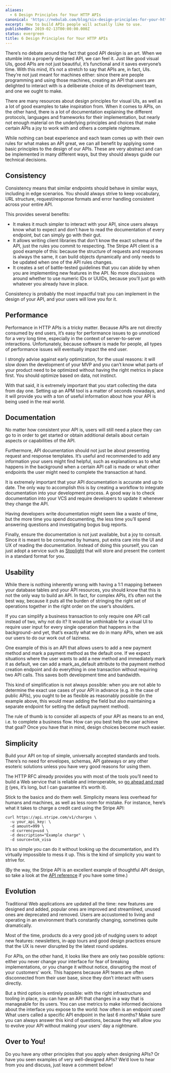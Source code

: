 ```yaml
---
aliases:
  - 6 Design Principles for Your HTTP APIs
canonical: 'https://nebulab.com/blog/six-design-principles-for-your-http-apis'
excerpt: How to build APIs people will actually like to use.
publishedOn: 2019-02-13T00:00:00.000Z
status: evergreen
title: 6 Design Principles for Your HTTP APIs
---
```

There’s no debate around the fact that good API design is an art. When we stumble into a properly designed API, we can feel it. Just like good visual UIs, good APIs are not just beautiful, it’s functional and it saves everyone’s time. With this mind, it’s not a stretch to say that APIs are, in fact, UIs. They’re not just meant for machines either: since there are people programming and using those machines, creating an API that users are delighted to interact with is a deliberate choice of its development team, and one we ought to make.

There are many resources about design principles for visual UIs, as well as a lot of good examples to take inspiration from. When it comes to APIs, on the other hand, there is a lot of documentation explaining the different protocols, languages and frameworks for their implementation, but nearly not enough material on the underlying principles and choices that make certain APIs a joy to work with and others a complete nightmare.

While nothing can beat experience and each team comes up with their own rules for what makes an API great, we can all benefit by applying some basic principles to the design of our APIs. These are very abstract and can be implemented in many different ways, but they should always guide our technical decisions.

## Consistency

Consistency means that similar endpoints should behave in similar ways, including in edge scenarios. You should always strive to keep vocabulary, URL structure, request/response formats and error handling consistent across your entire API.

This provides several benefits:

- It makes it much simpler to interact with your API, since users always know what to expect and don’t have to read the documentation of every endpoint, but can simply go with their gut.
- It allows writing client libraries that don’t know the exact schema of the API, just the rules you commit to respecting. The Stripe API client is a good example of this: because the structure of requests and responses is always the same, it can build objects dynamically and only needs to be updated when one of the API rules changes.
- It creates a set of battle-tested guidelines that you can abide by when you are implementing new features in the API. No more discussions around whether to use numeric IDs or UUIDs, because you’ll just go with whatever you already have in place.

Consistency is probably the most impactful trait you can implement in the design of your API, and your users will love you for it.

## Performance

Performance in HTTP APIs is a tricky matter. Because APIs are not directly consumed by end users, it’s easy for performance issues to go unnoticed for a very long time, especially in the context of server-to-server interactions. Unfortunately, because software is made for people, all types of performance issues will eventually impact the end user.

I strongly advise against early optimization, for the usual reasons: it will slow down the development of your MVP and you can’t know what parts of your product need to be optimized without having the right metrics in place first. You should optimize based on data, not instinct.

With that said, it is extremely important that you start collecting the data from day one. Setting up an APM tool is a matter of seconds nowadays, and it will provide you with a ton of useful information about how your API is being used in the real world.

## Documentation

No matter how consistent your API is, users will still need a place they can go to in order to get started or obtain additional details about certain aspects or capabilities of the API.

Furthermore, API documentation should not just be about presenting request and response templates. It’s useful and recommended to add any information your users might find helpful, such as explanations as to what happens in the background when a certain API call is made or what other endpoints the user might need to complete the transaction at hand.

It is extremely important that your API documentation is accurate and up to date. The only way to accomplish this is by creating a workflow to integrate documentation into your development process. A good way is to check documentation into your VCS and require developers to update it whenever they change the API.

Having developers write documentation might seem like a waste of time, but the more time you spend documenting, the less time you’ll spend answering questions and investigating bogus bug reports.

Finally, ensure the documentation is not just available, but a joy to consult. Since it is meant to be consumed by humans, put extra care into the UI and UX of reading the documentation. Instead of doing this yourself, you can just adopt a service such as [Stoplight](https://stoplight.io/) that will store and present the content in a standard format for you.

## Usability

While there is nothing inherently wrong with having a 1:1 mapping between your database tables and your API resources, you should know that this is not the only way to build an API. In fact, for complex APIs, it’s often not the best way, because it puts all the burden of stringing the right set of operations together in the right order on the user’s shoulders.

If you can simplify a business transaction to only require one API call instead of two, why not do it? It would be unthinkable for a visual UI to require user input for every single operation that happens in the background - and yet, that’s exactly what we do in many APIs, when we ask our users to do our work out of laziness.

One example of this is an API that allows users to add a new payment method and mark a payment method as the default one. If we expect situations where the user wants to add a new method and immediately mark it as default, we can add a mark_as_default attribute to the payment method creation endpoint and do everything in one transaction without requiring two API calls. This saves both development time and bandwidth.

This kind of simplification is not always possible: when you are not able to determine the exact use cases of your API in advance (e.g. in the case of public APIs), you ought to be as flexible as reasonably possible (in the example above, this would mean adding the field but also maintaining a separate endpoint for setting the default payment method).

The rule of thumb is to consider all aspects of your API as means to an end, i.e. to complete a business flow. How can you best help the user achieve that goal? Once you have that in mind, design choices become much easier.

## Simplicity

Build your API on top of simple, universally accepted standards and tools. There’s no need for envelopes, schemas, API gateways or any other esoteric solutions unless you have very good reasons for using them.

The HTTP RFC already provides you with most of the tools you’ll need to build a Web service that is reliable and interoperable, so [go ahead and read it](https://tools.ietf.org/html/rfc2616#section-10.1.1) (yes, it’s long, but I can guarantee it’s worth it).

Stick to the basics and do them well. Simplicity means less overhead for humans and machines, as well as less room for mistake. For instance, here’s what it takes to charge a credit card using the Stripe API:

```console
curl https://api.stripe.com/v1/charges \
  -u your_api_key: \
  -d amount=999 \
  -d currency=usd \
  -d description="Example charge" \
  -d source=tok_visa
```

It’s so simple you can do it without looking up the documentation, and it’s virtually impossible to mess it up. This is the kind of simplicity you want to strive for.

(By the way, the Stripe API is an excellent example of thoughtful API design, so take a look at the [API reference](https://stripe.com/docs/api) if you have some time.)

## Evolution

Traditional Web applications are updated all the time: new features are designed and added, popular ones are improved and streamlined, unused ones are deprecated and removed. Users are accustomed to living and operating in an environment that’s constantly changing, sometimes quite dramatically.

Most of the time, products do a very good job of nudging users to adopt new features: newsletters, in-app tours and good design practices ensure that the UX is never disrupted by the latest round updates.

For APIs, on the other hand, it looks like there are only two possible options: either you never change your interface for fear of breaking implementations, or you change it without notice, disrupting the most of your customers’ work. This happens because API teams are often disconnected from their user base, since they don’t interact with users directly.

But a third option is entirely possible: with the right infrastructure and tooling in place, you can have an API that changes in a way that is manageable for its users. You can use metrics to make informed decisions about the interface you expose to the world: how often is an endpoint used? What users called a specific API endpoint in the last 6 months? Make sure you can always answer this kind of questions, because they will allow you to evolve your API without making your users’ day a nightmare.

## Over to You!

Do you have any other principles that you apply when designing APIs? Or have you seen examples of very well-designed APIs? We’d love to hear from you and discuss, just leave a comment below!
